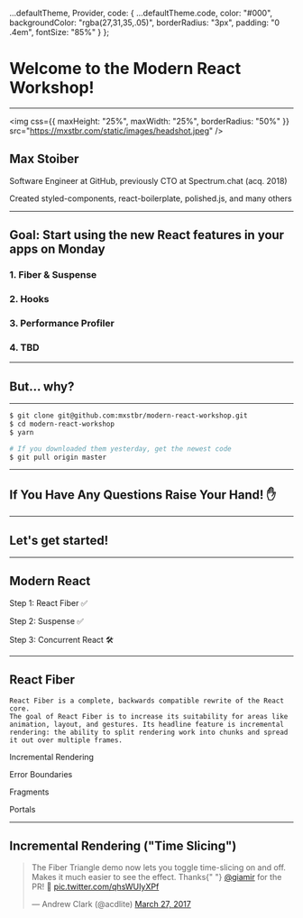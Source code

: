 
  ...defaultTheme,
  Provider,
  code: {
    ...defaultTheme.code,
    color: "#000",
    backgroundColor: "rgba(27,31,35,.05)",
    borderRadius: "3px",
    padding: "0 .4em",
    fontSize: "85%"
  }
};

# Welcome to the Modern React Workshop!

---

<img
  css={{ maxHeight: "25%", maxWidth: "25%", borderRadius: "50%" }}
  src="https://mxstbr.com/static/images/headshot.jpeg"
/>

## Max Stoiber

Software Engineer at GitHub, previously CTO at Spectrum.chat (acq. 2018)

Created styled-components, react-boilerplate, polished.js, and many others

---

## Goal: Start using the new React features in your apps on Monday

<Appear>
  <h3>1. Fiber & Suspense</h3>
  <h3>2. Hooks</h3>
  <h3>3. Performance Profiler</h3>
  <h3>4. TBD</h3>
</Appear>

---

## But... why?

---

```sh Download The Exercises!!
$ git clone git@github.com:mxstbr/modern-react-workshop.git
$ cd modern-react-workshop
$ yarn

# If you downloaded them yesterday, get the newest code
$ git pull origin master
```

---

## If You Have Any Questions Raise Your Hand! ✋

---

## Let's get started!

---

## Modern React

<Appear>
  <p> Step 1: React Fiber ✅ </p>
  <p>Step 2: Suspense ✅</p>
  <p> Step 3: Concurrent React 🛠 </p>
</Appear>

---

## React Fiber

```notes
React Fiber is a complete, backwards compatible rewrite of the React core.
The goal of React Fiber is to increase its suitability for areas like animation, layout, and gestures. Its headline feature is incremental rendering: the ability to split rendering work into chunks and spread it out over multiple frames.
```

<Appear>
  <p>Incremental Rendering</p>
  <p>Error Boundaries</p>
  <p>Fragments</p>
  <p>Portals</p>
</Appear>

---


## Incremental Rendering ("Time Slicing")

<blockquote className="twitter-tweet" data-lang="en">
  <p lang="en" dir="ltr">
    The Fiber Triangle demo now lets you toggle time-slicing on and off. Makes
    it much easier to see the effect. Thanks{" "}
    <a href="https://twitter.com/giamir?ref_src=twsrc%5Etfw">@giamir</a> for the
    PR! 🎉 <a href="https://t.co/qhsWUIyXPf">pic.twitter.com/qhsWUIyXPf</a>
  </p>
  &mdash; Andrew Clark (@acdlite) <a href="https://twitter.com/acdlite/status/846456239693344769?ref_src=twsrc%5Etfw">March 27, 2017</a>
</blockquote>

<Script async src="https://platform.twitter.com/widgets.js" />

<Notes>
Time Slicing is a generic way to ensure that high-priority updates (e.g. text inputs) don’t get blocked by a low-priority update (e.g. data loading).
</Notes>

---

```javascript Error Boundaries
class Page extends React.Component {
  state = {
    error: null
  };

  componentDidCatch(error) {
    this.setState({
      error,
    });
  }

  render() {
    if (this.state.error) {
      return (
        <p>{this.state.error}</p>
      );
    }
    // ...
  }
}
----
*
6,7,8,9,10
6,7,8,9,10,12,13,14,15,16,17
```

---

```jsx Protip: Use react-error-boundary
import ErrorBoundary from 'react-error-boundary';

<ErrorBoundary FallbackComponent={ErrorOverlay}>
  <ComponentThatMayError />
</ErrorBoundary>
----
*
3,5
3,4,5
```

---

```javascript Fragments (finally!)
const Columns = () => (
  <React.Fragment>
    <td>Hello</td>
    <td>World</td>
  </React.Fragment>
)
----
*
2,5
2,3,4,5
```

---

```javascript Fragment Syntax
const Columns = () => (
  <>
    <td>Hello</td>
    <td>World</td>
  </>
)
----
*
2,5
```

---

```javascript Portals
const Modal = (props) => {
  return ReactDOM.createPortal(
    props.children,
    document.getElementById('#modal-root')
  );
}
----
*
2,3,4,5
```

---

## Suspense

Defer rendering parts of your component tree.

---

```javascript Suspense for Code Splitting
const HomeView = React.lazy(() => import('./views/Home'));

const App = () => (
  <Route path="/" component={HomeView} />
);
----
*
1
1,4
```

---

Where is the loading state?

---

```javascript Rendering Fallback Content
const HomeView = React.lazy(() => import('./views/Home'));

const App = () => (
  <React.Suspense fallback={<Spinner />}>
    <Route path="/" component={HomeView} />
  </React.Suspense>
);
----
*
4,6
4,5,6
```

---

## Concurrent React 🛠

Prioritise updates and render multiple updates concurrently.

<Appear>
  <p>This is not ready and cannot be used, at all.</p>
  <p>...but you can prepare your app for it!</p>
</Appear>

---

```javascript React Cache
import { createResource } from 'react-cache';

const GitHubResource = createResource(path => {
  return fetch(`api.github.com${path}`);
})

const RepositoryList = (props) => {
  const user = GitHubResource.read(`/${props.username}`);

  return (
    <>
      {user.repositories
        .map(repo => (/* ... */))}
    </>
  )
}
----
1
1,3
1,3,4,5
1,3,4,5,8
1,3,4,5,8,12,13
```

---

## Loading state?!

---

```javascript Suspense!!
<React.Suspense fallback={<Spinner />}>
  <RepositoryList username="mxstbr" />
</React.Suspense>
```

---

## Hold on a second...

---

## THROWING PROMISES?!?!?!?!?!

---

```jsx How do I prepare for this?
<React.StrictMode>
  <App />
</React.StrictMode>
```

---

```jsx Once all the warnings are resolved
<React.unstable_ConcurrentMode>
  <App />
</React.unstable_ConcurrentMode>
```

---

Concurrent React will be 🔥

Right now we can only use Fiber features and Suspense

---

# Demo Time!

---

## Now it's your turn!

Show an error overlay if the app crashes

Code-split each route and show a loading indicator.

**Bonus:** Turn the `RepositoryList` route into a modal (tip: remove the `<Switch>`).

